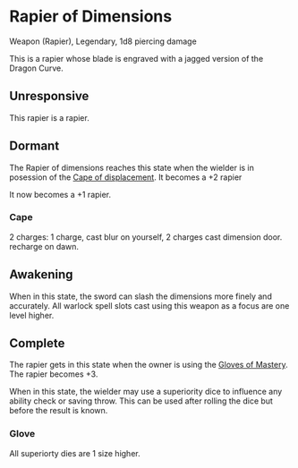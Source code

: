 = Rapier of Dimensions =

Weapon (Rapier), Legendary, 1d8 piercing damage

This is a rapier whose blade is engraved with a jagged version of the Dragon Curve.

== Unresponsive ==

This rapier is a rapier.

== Dormant ==

The Rapier of dimensions reaches this state when the wielder is in posession of the [[items/cape_displacement.wiki|Cape of displacement]]. It becomes a +2 rapier

It now becomes a +1 rapier.

=== Cape === 

2 charges: 1 charge, cast blur on yourself, 2 charges cast dimension door. recharge on dawn.

== Awakening ==

When in this state, the sword can slash the dimensions more finely and accurately. All warlock spell slots cast using this weapon as a focus are one level higher.

== Complete ==

The rapier gets in this state when the owner is using the [[items/gloves_mastery.wiki|Gloves of Mastery]]. The rapier becomes +3.

When in this state, the wielder may use a superiority dice to influence any ability check or saving throw. This can be used after rolling the dice but before the result is known.

=== Glove ===

All superiorty dies are 1 size higher.
